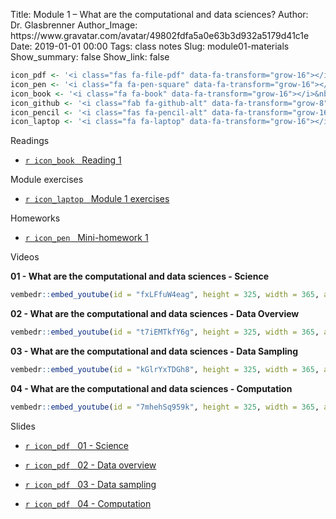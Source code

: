 Title: Module 1 – What are the computational and data sciences?
Author: Dr. Glasbrenner
Author_Image: https://www.gravatar.com/avatar/49802fdfa5a0e63b3d932a5179d41c1e
Date: 2019-01-01 00:00
Tags: class notes
Slug: module01-materials
Show_summary: false
Show_link: false

```r
icon_pdf <- '<i class="fas fa-file-pdf" data-fa-transform="grow-16"></i>&nbsp;'
icon_pen <- '<i class="fa fa-pen-square" data-fa-transform="grow-16"></i>&nbsp;'
icon_book <- '<i class="fa fa-book" data-fa-transform="grow-16"></i>&nbsp;'
icon_github <- '<i class="fab fa-github-alt" data-fa-transform="grow-8"></i>&nbsp;'
icon_pencil <- '<i class="fas fa-pencil-alt" data-fa-transform="grow-16"></i>&nbsp;'
icon_laptop <- '<i class="fa fa-laptop" data-fa-transform="grow-16"></i>&nbsp;'
```

[Readings]{.h2}

::: {.no-bullets}
*   [`r icon_book` &nbsp; [Reading 1]{.card-downloads-format}][reading01]
:::

<div style="margin-bottom: 1em"></div>

[Module exercises]{.h2}

::: {.no-bullets}
*   [`r icon_laptop` &nbsp; [Module 1 exercises]{.card-downloads-format}][module-exercises]
:::

<div style="margin-bottom: 1em"></div>

[Homeworks]{.h2}

::: {.no-bullets}
*   [`r icon_pen` &nbsp; [Mini-homework 1]{.card-downloads-format}][mini-homework01]
:::

<div style="margin-bottom: 1em"></div>

[Videos]{.h2}

::::: {.videos-container}
::: {.video-item}
**01 - What are the computational and data sciences - Science**

```r
vembedr::embed_youtube(id = "fxLFfuW4eag", height = 325, width = 365, allowfullscreen = TRUE, frameborder = 0)
```
:::

::: {.video-item}
**02 - What are the computational and data sciences - Data Overview**

```r
vembedr::embed_youtube(id = "t7iEMTkfY6g", height = 325, width = 365, allowfullscreen = TRUE, frameborder = 0)
```
:::

::: {.video-item}
**03 - What are the computational and data sciences - Data Sampling**

```r
vembedr::embed_youtube(id = "kGlrYxTDGh8", height = 325, width = 365, allowfullscreen = TRUE, frameborder = 0)
```
:::

::: {.video-item}
**04 - What are the computational and data sciences - Computation**

```r
vembedr::embed_youtube(id = "7mhehSq959k", height = 325, width = 365, allowfullscreen = TRUE, frameborder = 0)
```
:::
:::::

[Slides]{.h2}

::: {.no-bullets}
*   [`r icon_pdf` &nbsp; [01 - Science]{.card-downloads-format}][slides-01]

*   [`r icon_pdf` &nbsp; [02 - Data overview]{.card-downloads-format}][slides-02]

*   [`r icon_pdf` &nbsp; [03 - Data sampling]{.card-downloads-format}][slides-03]

*   [`r icon_pdf` &nbsp; [04 - Computation]{.card-downloads-format}][slides-04]
:::

[slides-01]:        https://drive.google.com/file/d/1X2Aq6xBlv7mE4QjSF1WNigtw_xhudggE
[slides-02]:        https://drive.google.com/file/d/1Q9aNKZRnjzY-fUoEICQ0eg2bxMoMkgRU
[slides-03]:        https://drive.google.com/file/d/1qInq4DXzYsHjmnw2lVu_ffVrAUuzN5ko
[slides-04]:        https://drive.google.com/file/d/1HAZiWrMGi8KUC1aStF7Gt-9nphjhfAs8
[reading01]:        /assignments/reading01/
[mini-homework01]:  /assignments/minihw01-can-twitter-predict-election-results/
[module-exercises]: /assignments/module01-exercises/
